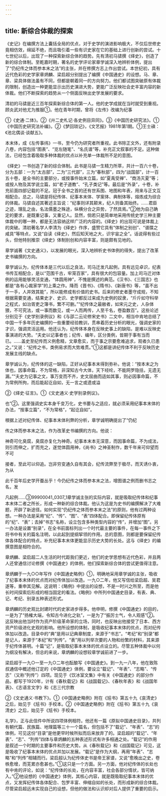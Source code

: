 ```yaml
---
---
---
```

title: 新综合体裁的探索
---



《史记》在编撰方法上囊括全局的优点，对于史学的演进影响极大，不仅后世修史竟相仿效，绵延不绝，而且吸引着一些有识史家在它的基础上进行创新的尝试。十七世纪以后，出现了一种探索新综合体的趋势。先有清初马骕撰《绎史》，创造了新的综合体制。至乾嘉时期，著名的史学评论家章学诚深入地辨析体例，提出了“仍纪传之体而参本末之法”的主张，并在修撰方志上作出尝试。本世纪初，具有近代色彩的史学家章炳麟、梁启超分别提出了编撰《中国通史》的设想。马、章、章、梁具体做法虽有不同，但都是朝着同一的方向努力。他们都试图突破原有体裁的限制，创造出一种更能显示出历史演进大势，更能广泛反映社会史丰富内容的新体裁。他们不断探索的趋势从一个侧面反映出史学发展的要求。

清初的马骕是近三百年探索新综合体的第一人。他的史学成就在当时就受到重视。顾炎武对他尤为推服①。他在青年时期，曾将《左传》改编为纪事

①《史通·二体》。②《廾二史札记·各史例目异同》。③《中国历史研究法》。①《中国历史研究法补编》。②《梦回琐记》，《文艺报》1981年第1期。①王士禛：《池北偶谈·谈献五》。

本末体，成《左传事纬》一书，至今仍为研究者所重视。此书除正文外，还有附录八卷，内容包括“图表”、“览左随笔”、“名氏谱”等，补充正文叙事的不足。这种做法，已经包含着吸取多种体裁的优点以补充单一体裁所不足的意图。

《绎史》一书创造了新的综合体制。此书是马骕一生精力所萃，共计一百六十卷，分为五部：一为“太古部”，二为“三代部”，三为“春秋部”，四为“战国部”，计一百五十卷，是全书的主要部分，或按事件始末立篇，如“夏禹受禅”、“商汤灭夏”等；或按人物及其学说立篇，如“老子道教”、“孔子类记”等。最后是“外录”，十卷，补充前面四部记载的不足。冠于全书之首的还有世系图、地图和年表，用来与正文互相配合。总之，马骕是将纪传体、纪事本末体、学案体、典制体等，熔炼成为综合的体裁。马骕自述其著述主旨说：“纪事则详其颠末，纪人则备其始终。……君臣之迹，理乱之由，名法儒墨之殊途，纵横分合之异势，了然具焉。”②他为自己确定的要求，是既重记事，又重记人。显然，倘若只是简单地采用传统史学三种主要体裁中的哪一种，都是无法容纳这样广泛的内容的。《绎史》的出现可说是体裁上的突破。清初著名学人李清为《绎史》作序，盛赞它具有“体制之别创”、“谱牒之咸具”等特点，又说“自读《绎史》，然后知天地之大，识宇宙之全”。话说得有些过头，但他特别推崇《绎史》体制别创和内容丰富，则是颇有见地的。

章学诚著《文史通义》，以发展的眼光，深入地辨析史书体例的得失，提出了改革史书编撰的方向。

章学诚认为，纪传体本是三代以后之良法，司马迁发凡起例，具有远见卓识，纪表书传互相配合，是以“范围千古，牢笼百家”，具有很大的包容量。加上司马迁对体例的运用能够灵活变通，“体圆用神”，不愧是撰述的典范。《汉书》、《三国志》也都是“各有心裁家学”的上乘之作。降而《晋书》、《隋书》、《新唐书》等，“虽不出于一手，人并效其能”，所以能修成有价值的史书。后来的修史者墨守成规，不知根据需要变通，结果史才、史识、史学都反过来成为史例的奴隶，“斤斤如守科举之程式，如治胥吏之簿书，繁不可删。”“纪传体之最敝者，如宋元之史，人杂体猥，不可究法，或一事而数见，或一人而两传，人至千名，卷盈数百”。这些论述分别见于《史学别录例议》和《与邵二云论修宋史书》二文中，相当中肯地总结了中国一千多年历史编撰的一些重要经验教训，贯串着历史分析的眼光，强调史家的才识，强调灵活运用。他还认为，纪传体本身在反映史事上的缺陷，是难以反映史事演进的大势。“夫史以记事者也；纪传、编年，区分类例，皆期于事有当而已。……盖史至纪传而义例愈精，文章愈实，而于事之宗要愈难追求，观者久已患之。”又说：“纪传之书，类例易求而大势难贯。”①这都是讲纪传体不利于反映历史发展主线的缺点。

章学诚认为，纪传体的这一缺陷，正好从纪事本末得到弥补。他说：“按本末之为体也，因事命篇，不为常格，非深知古今大体，天下经纶，不能网罗隐括，无遗无漏。”“夫史为记事之文，事万变而不齐，史文屈曲而适如其事，则必因事命篇，不为常例所拘，而后能起讫自如，无一言之或遗或溢

②《绎史·征言》。①《文史通义·史学别录例议》。

也”②。这里强调史实本身千变万化，史书要与之适应，就必须采用纪事本末体的办法，“按事立篇”，“不为常格”，“起讫自如”。

根据上述对纪传体、纪事本末体利弊的分析，章学诚明确提出了“仍纪

传之体而参本末之法，作为改革史书编撰的方向。他说：

神奇可化臭腐，臭腐亦复化为神奇。纪事本末本无深意，而因事命篇，不为成法，则引而伸之，扩而充之，遂觉体圆用神，《尚书》之神圣制作，数千年来可仰望而不可

接者，至此可以仰追。岂非穷变通久自有其会，纪传流弊至于极尽，而天诱仆衷，为从

此千百年后史学开蚕丛乎！今仍纪传之体而参本末之法，增图谱之例而删书志之名，发

凡起例……③99900041_0307_1章学诚主张的实际内容，就是吸取纪传体和纪事本末体二者之所长，形成一种新的综合体裁。他认为这是为史书的编撰解决了大难题，开辟了新途径。如何实现“仍纪传之体而参本末之法”的原则，他有过两种设想。一种办法是采用“纪”、“传”、“图”、“表”四体配合。即保留纪传体原有的“纪”、“表”；去掉“书志”名称，设立包含多种类型内容的“传”，并增加“图”。另一办法是设置“别录”，在全书前面标列出一个时代最主要的事件，在每一事件之下将书中有关的篇名注明，以此起到提纲挈领的作用。总的意图，则都是要保留纪传体各体配合的特点，补充纪事本末体更能显示历史大势的长处。这与《绎史》的编撰意图是相符合的。

章炳麟、梁启超二人生活的时代距我们更近，他们的史学思想有近代色彩，并且两人还曾通信讨论修撰《中国通史》的体例，他们探索新综合体的尝试更值得注意。

章炳麟于一九○○年写作《中国通史略例》①，明确地采用章学诚的主张，吸收了纪事本末体的优点而对纪传体加以改造。一九○二年，他又写信给梁启超、吴君遂等，重申其见解。这说明：《略例》中提出的设想，不是一时兴之所至，而是他长时间探索后形成的相当固定的看法。《略例》中所列中国通史目录，有表、典、记、考纪、别录五种表述形式。

章炳麟的历史观比封建时代的史家进步得多。他申明，修撰《中国通史》的目的，一是为了“扬榷大端，令知古今进化之轨”，一是为了“振厉士气，令人观感”②。这反映出他当时作为资产阶级革命家的立场，同时，也反映出他接受了日本、西方资产阶级进化史观的影响。他所设想的体制，是吸收纪事本末体的优点，而对纪传体加以改造。目录中的“典”是用以记典章制度，来源于“书志”。“考纪”和“别录”都是记人，来源于“本纪”和“列传”。“表”用以列举次要的人物和纷繁的材料，其来源于纪传体甚明。十篇“记”，是吸取纪事本末体的优点设立的。尽管五种体裁中以何为纲没有解决，但总的来说，章炳麟的设想较章学诚前进了一步。

梁启超于一九○一至一九○二年也酝酿写《中国通史》。到一九一八年，他在致陈叔通信中概述他订定的《中国通史》体例，要设立“载记”、“年表”、“志略”、“传志”（又称“列传”）四项。现见于《饮冰室文集》中有关《中国通史》的部分作品，都写于1920年，计有《春秋载记》和《战国载记》、《春秋年表》和《战国年表》、《志语言文字》和《志三代宗教

②《文史通义·书教下》。①《中国通史略例》附在《訄书》第五十九《哀清史》之后，始见于《訄书》手校本。②《中国通史略例》附在《訄书》第五十九《哀清史》之后，始见于《訄书》手校本。

礼学》，正与此信件中所说四项体例相符。他还有一篇《原拟中国通史目录》，共列有朝代篇、民族篇、地理篇等三十一个篇名，但包括不了“载记”、“年表”、“志”的体例，可见这份“目录”是他更早时候所拟而后来放弃了的。梁启超的“载记”、“年表”、“志”、“列传”四体与章炳麟的五种表述形式有许多相通之处。“载记”的作用是叙述一个时期的主要事件和历史大势。从《春秋载记》和《战国载记》可见，这是吸收了纪事本末体的优点并加以发展。“载记”是作为大纲，再用“年表”、“志略”和“列传”相辅而行。梁启超认为纪传体史书是帝王家谱，又说“愈晚出之史，卷帙愈增，而芜累亦愈甚也。”①这只是一个方面。另一方面，他对纪传体的长处也有中肯的评论，如说：“纪传体的长处，在内容丰富，社会各部分情状，皆可纳入。”②他设想的《中国通史》体例，其核心内容，就是既吸取纪事本末体的优点，又发挥纪传体各体配合、包罗丰富、伸缩自如的长处，而形成新的综合体裁。尽管梁启超远未实现自己的设想，但他的做法和认识却对后人提供了重要的启示。